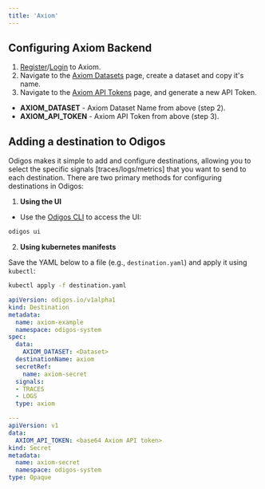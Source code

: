 ```yaml
---
title: 'Axiom'
---
```


## Configuring Axiom Backend

1. [Register](https://app.axiom.co/register)/[Login](https://app.axiom.co/login) to Axiom.
2. Navigate to the [Axiom Datasets](https://app.axiom.co/settings/datasets) page, create a dataset and copy it's name.
3. Navigate to the [Axiom API Tokens](https://app.axiom.co/settings/api-tokens) page, and generate a new API Token.

- **AXIOM_DATASET** - Axiom Dataset Name from above (step 2).
- **AXIOM_API_TOKEN** - Axiom API Token from above (step 3).

## Adding a destination to Odigos

Odigos makes it simple to add and configure destinations, allowing you to select the specific signals [traces/logs/metrics] that you want to send to each destination. There are two primary methods for configuring destinations in Odigos:

1. **Using the UI**

- Use the [Odigos CLI](https://docs.odigos.io/cli/odigos_ui) to access the UI:

```bash
odigos ui
```


2. **Using kubernetes manifests**

Save the YAML below to a file (e.g., `destination.yaml`) and apply it using `kubectl`:

```bash
kubectl apply -f destination.yaml
```


```yaml
apiVersion: odigos.io/v1alpha1
kind: Destination
metadata:
  name: axiom-example
  namespace: odigos-system
spec:
  data:
    AXIOM_DATASET: <Dataset>
  destinationName: axiom
  secretRef:
    name: axiom-secret
  signals:
  - TRACES
  - LOGS
  type: axiom

---
apiVersion: v1
data:
  AXIOM_API_TOKEN: <base64 Axiom API token>
kind: Secret
metadata:
  name: axiom-secret
  namespace: odigos-system
type: Opaque
```